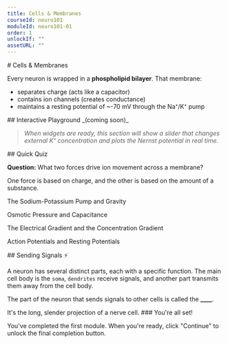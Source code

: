 ```yaml
---
title: Cells & Membranes
courseId: neuro101
moduleId: neuro101-01
order: 1
unlockIf: ""
assetURL: ""
---
```


<ModuleStep>
  # Cells & Membranes

  Every neuron is wrapped in a **phospholipid bilayer**.
  That membrane:

  * separates charge (acts like a capacitor)
  * contains ion channels (creates conductance)
  * maintains a resting potential of ~-70 mV through the Na⁺/K⁺ pump

</ModuleStep>

<ModuleStep>
  ## Interactive Playground _(coming soon)_

  > _When widgets are ready, this section will show a slider that changes
  > external K⁺ concentration and plots the Nernst potential in real time._

</ModuleStep>

<ModuleStep>
  ## Quick Quiz

  **Question:** What two forces drive ion movement across a membrane?

  <MultipleChoice correctAnswer={3}>
    <Hint>One force is based on charge, and the other is based on the amount of a substance.</Hint>
    <p>The Sodium-Potassium Pump and Gravity</p>
    <p>Osmotic Pressure and Capacitance</p>
    <p>The Electrical Gradient and the Concentration Gradient</p>
    <p>Action Potentials and Resting Potentials</p>
  </MultipleChoice>
</ModuleStep>

<ModuleStep>
  ## Sending Signals ⚡

  A neuron has several distinct parts, each with a specific function. The main cell body is the `soma`, `dendrites` receive signals, and another part transmits them away from the cell body.

  The part of the neuron that sends signals to other cells is called the **____**.

  <FillInTheBlank correctAnswer="axon">
    <Hint>It's the long, slender projection of a nerve cell.</Hint>
  </FillInTheBlank>
</ModuleStep>

<ModuleStep>
  ### You're all set!

  You've completed the first module. When you're ready, click "Continue" to unlock the final completion button.
</ModuleStep>